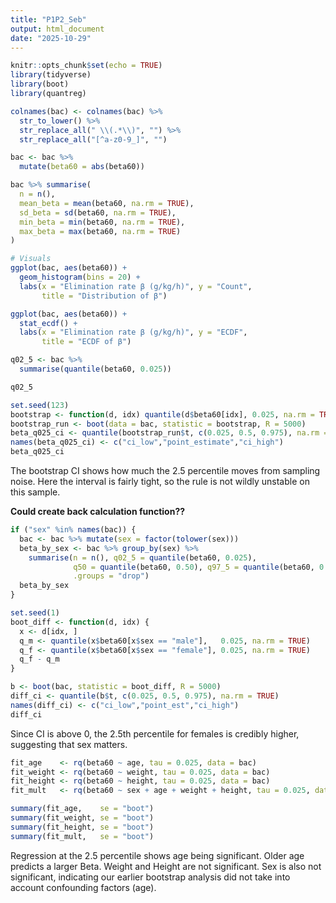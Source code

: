 ```yaml
---
title: "P1P2_Seb"
output: html_document
date: "2025-10-29"
---
```


```r
knitr::opts_chunk$set(echo = TRUE)
library(tidyverse)
library(boot)
library(quantreg)
```

```r
colnames(bac) <- colnames(bac) %>%
  str_to_lower() %>%
  str_replace_all(" \\(.*\\)", "") %>%
  str_replace_all("[^a-z0-9_]", "")

bac <- bac %>%
  mutate(beta60 = abs(beta60))

```

```r
bac %>% summarise(
  n = n(),
  mean_beta = mean(beta60, na.rm = TRUE),
  sd_beta = sd(beta60, na.rm = TRUE),
  min_beta = min(beta60, na.rm = TRUE),
  max_beta = max(beta60, na.rm = TRUE)
)

# Visuals
ggplot(bac, aes(beta60)) +
  geom_histogram(bins = 20) +
  labs(x = "Elimination rate β (g/kg/h)", y = "Count",
       title = "Distribution of β")

ggplot(bac, aes(beta60)) +
  stat_ecdf() +
  labs(x = "Elimination rate β (g/kg/h)", y = "ECDF",
       title = "ECDF of β")

```

```r
q02_5 <- bac %>% 
  summarise(quantile(beta60, 0.025))

q02_5
```

```r
set.seed(123)
bootstrap <- function(d, idx) quantile(d$beta60[idx], 0.025, na.rm = TRUE)
bootstrap_run <- boot(data = bac, statistic = bootstrap, R = 5000)
beta_q025_ci <- quantile(bootstrap_run$t, c(0.025, 0.5, 0.975), na.rm = TRUE)
names(beta_q025_ci) <- c("ci_low","point_estimate","ci_high")
beta_q025_ci
```

The bootstrap CI shows how much the 2.5 percentile moves from sampling noise. Here the interval is fairly tight, so the rule is not wildly unstable on this sample.  

**Could create back calculation function??**

```r
if ("sex" %in% names(bac)) {
  bac <- bac %>% mutate(sex = factor(tolower(sex)))
  beta_by_sex <- bac %>% group_by(sex) %>%
    summarise(n = n(), q02_5 = quantile(beta60, 0.025),
              q50 = quantile(beta60, 0.50), q97_5 = quantile(beta60, 0.975),
              .groups = "drop")
  beta_by_sex
}
```

```r
set.seed(1)
boot_diff <- function(d, idx) {
  x <- d[idx, ]
  q_m <- quantile(x$beta60[x$sex == "male"],   0.025, na.rm = TRUE)
  q_f <- quantile(x$beta60[x$sex == "female"], 0.025, na.rm = TRUE)
  q_f - q_m
}

b <- boot(bac, statistic = boot_diff, R = 5000)
diff_ci <- quantile(b$t, c(0.025, 0.5, 0.975), na.rm = TRUE)
names(diff_ci) <- c("ci_low","point_est","ci_high")
diff_ci
```

Since CI is above 0, the 2.5th percentile for females is credibly higher, suggesting that sex matters. 

```r
fit_age    <- rq(beta60 ~ age, tau = 0.025, data = bac)
fit_weight <- rq(beta60 ~ weight, tau = 0.025, data = bac)
fit_height <- rq(beta60 ~ height, tau = 0.025, data = bac)
fit_mult   <- rq(beta60 ~ sex + age + weight + height, tau = 0.025, data = bac)

summary(fit_age,    se = "boot")
summary(fit_weight, se = "boot")
summary(fit_height, se = "boot")
summary(fit_mult,   se = "boot")
```

Regression at the 2.5 percentile shows age being significant. Older age predicts a larger Beta. Weight and Height are not significant. Sex is also not significant, indicating our earlier bootstrap analysis did not take into account confounding factors (age). 